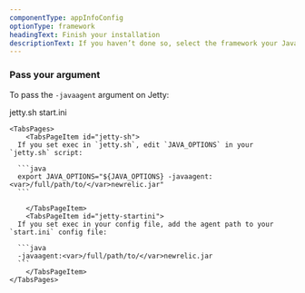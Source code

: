 ```yaml
---
componentType: appInfoConfig
optionType: framework 
headingText: Finish your installation
descriptionText: If you haven’t done so, select the framework your Java app is using.
---
```


### Pass your argument

To pass the `-javaagent` argument on Jetty:

<Tabs>
	<TabsBar>
		<TabsBarItem id="jetty-sh">jetty.sh</TabsBarItem>
		<TabsBarItem id="jetty-startini">start.ini</TabsBarItem>
	</TabsBar>

	<TabsPages>
		<TabsPageItem id="jetty-sh">
      If you set exec in `jetty.sh`, edit `JAVA_OPTIONS` in your `jetty.sh` script:

      ```java
      export JAVA_OPTIONS="${JAVA_OPTIONS} -javaagent:<var>/full/path/to/</var>newrelic.jar"
      ```

		</TabsPageItem>
		<TabsPageItem id="jetty-startini">
      If you set exec in your config file, add the agent path to your `start.ini` config file:

      ```java
      -javaagent:<var>/full/path/to/</var>newrelic.jar
      ```
		</TabsPageItem>
	</TabsPages>
</Tabs>
